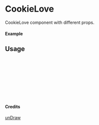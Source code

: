 
<Meta of={CookieLove} title="unDraw/CookieLove" />

# CookieLove

CookieLove component with different props.

#### Example

<Canvas of={CookieLove.Primary} />

## Usage

```ts
import { CookieLove } from "yadl-ui";

const Example = () => {
  return (
      <CookieLove />
  );
};

export default Example;
```

#### Credits
[unDraw](https://undraw.co/illustrations)
